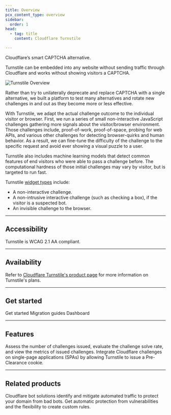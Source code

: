 ```yaml
---
title: Overview
pcx_content_type: overview
sidebar:
  order: 1
head:
  - tag: title
    content: Cloudflare Turnstile

---
```



<Description>

Cloudflare’s smart CAPTCHA alternative. 
</Description>

Turnstile can be embedded into any website without sending traffic through Cloudflare and works without showing visitors a CAPTCHA.

<Plan type="all" />

![Turnstile Overview](~/assets/images/turnstile/turnstile-overview.png)

<Render file="challenge-behavior" />

Rather than try to unilaterally deprecate and replace CAPTCHA with a single alternative, we built a platform to test many alternatives and rotate new challenges in and out as they become more or less effective.

With Turnstile, we adapt the actual challenge outcome to the individual visitor or browser. First, we run a series of small non-interactive JavaScript challenges gathering more signals about the visitor/browser environment. Those challenges include, proof-of-work, proof-of-space, probing for web APIs, and various other challenges for detecting browser-quirks and human behavior. As a result, we can fine-tune the difficulty of the challenge to the specific request and avoid ever showing a visual puzzle to a user.

Turnstile also includes machine learning models that detect common features of end visitors who were able to pass a challenge before. The computational hardness of those initial challenges may vary by visitor, but is targeted to run fast.

Turnstile [widget types](/turnstile/concepts/widget-types/) include:

- A non-interactive challenge.
- A non-intrusive interactive challenge (such as checking a box), if the visitor is a suspected bot.
- An invisible challenge to the browser.

---

## Accessibility

Turnstile is WCAG 2.1 AA compliant.

---

## Availability

Refer to [Cloudflare Turnstile's product page](https://www.cloudflare.com/products/turnstile/) for more information on Turnstile's plans.

---

## Get started

 <LinkButton variant="primary" href="/turnstile/get-started/">Get started</LinkButton> <LinkButton variant="secondary" href="/turnstile/migration/">Migration guides</LinkButton> <LinkButton variant="secondary" href="https://dash.cloudflare.com/?to=/:account/turnstile">Dashboard</LinkButton>

---

## Features

<Feature header="Turnstile analytics" href="/turnstile/turnstile-analytics/">
Assess the number of challenges issued, evaluate the challenge solve rate, and view the metrics of issued challenges. 
</Feature>

<Feature header="Pre-Clearance" href="/turnstile/concepts/pre-clearance-support/">
Integrate Cloudflare challenges on single-page applications (SPAs) by allowing Turnstile to issue a Pre-Clearance cookie. 
</Feature>

---

## Related products

<RelatedProduct header="Bots" href="/bots/" product="bots">
Cloudflare bot solutions identify and mitigate automated traffic to protect your domain from bad bots. 
</RelatedProduct>

<RelatedProduct header="WAF" href="/waf/" product="waf">
Get automatic protection from vulnerabilities and the flexibility to create custom rules. 
</RelatedProduct>
